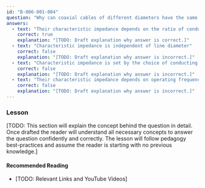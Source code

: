 ```yaml
---
id: "B-006-001-004"
question: "Why can coaxial cables of different diameters have the same characteristic impedance?"
answers:
  - text: "Their characteristic impedance depends on the ratio of conductor diameters"
    correct: true
    explanation: "[TODO: Draft explanation why answer is correct.]"
  - text: "Characteristic impedance is independent of line diameter"
    correct: false
    explanation: "[TODO: Draft explanation why answer is incorrect.]"
  - text: "Characteristic impedance is set by the choice of conducting material"
    correct: false
    explanation: "[TODO: Draft explanation why answer is incorrect.]"
  - text: "Their characteristic impedance depends on operating frequency"
    correct: false
    explanation: "[TODO: Draft explanation why answer is incorrect.]"
---
```


### Lesson

[TODO: This section will explain the concept behind the question in detail. Once drafted the reader will understand all necessary concepts to answer the question confidently and correctly. The lesson will follow pedagogy best-practices and assume the reader is starting with no previous knowledge.]

#### Recommended Reading

- [TODO: Relevant Links and YouTube Videos]
